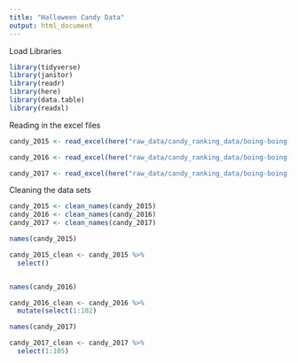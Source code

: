 ```yaml
---
title: "Halloween Candy Data"
output: html_document
---
```


Load Libraries

```r

library(tidyverse)
library(janitor)
library(readr)
library(here)
library(data.table)
library(readxl)

```

Reading in the excel files

```r

candy_2015 <- read_excel(here("raw_data/candy_ranking_data/boing-boing-candy-2015.xlsx"))

candy_2016 <- read_excel(here("raw_data/candy_ranking_data/boing-boing-candy-2016.xlsx")) 

candy_2017 <- read_excel(here("raw_data/candy_ranking_data/boing-boing-candy-2017.xlsx"))         

```

Cleaning the data sets

```r

candy_2015 <- clean_names(candy_2015)
candy_2016 <- clean_names(candy_2016)
candy_2017 <- clean_names(candy_2017)  

names(candy_2015)

candy_2015_clean <- candy_2015 %>% 
  select()


names(candy_2016)

candy_2016_clean <- candy_2016 %>% 
  mutate(select(1:102)

names(candy_2017)

candy_2017_clean <- candy_2017 %>% 
  select(1:105)

```

